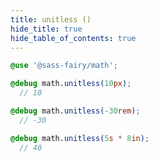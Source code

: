 ```yaml
---
title: unitless ()
hide_title: true
hide_table_of_contents: true
---
```


<DocPage fieldName="unitless" fieldType="function" spec={Spec} />

```scss
@use '@sass-fairy/math';

@debug math.unitless(10px);
  // 10

@debug math.unitless(-30rem);
  // -30

@debug math.unitless(5s * 8in);
  // 40
```
